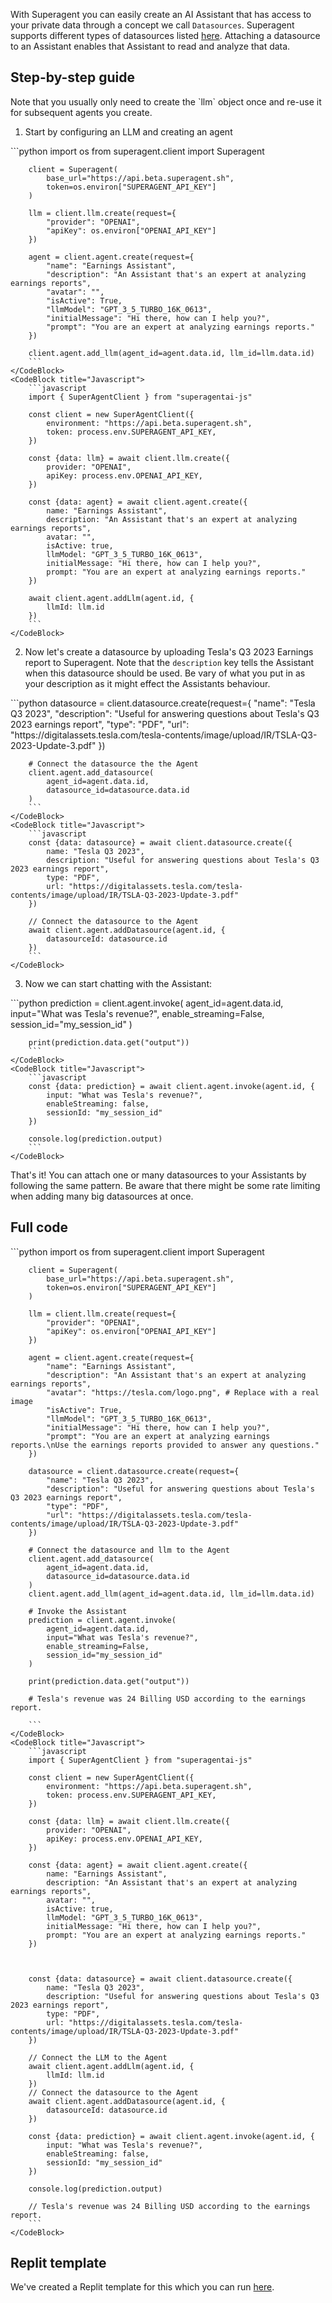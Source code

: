 With Superagent you can easily create an AI Assistant that has access to your private data through a concept we call `Datasources`. 
Superagent supports different types of datasources listed [here](https://docs.superagent.sh/overview/overview/concepts#datasources). Attaching a datasource to an Assistant enables that Assistant to read and analyze that data.

## Step-by-step guide

<Callout intent="warn">
Note that you usually only need to create the `llm` object once and re-use it for subsequent agents you create.
</Callout>
<br/>


1. Start by configuring an LLM and creating an agent
<CodeBlocks>
    <CodeBlock title="Python">
        ```python 
        import os
        from superagent.client import Superagent

        client = Superagent(
            base_url="https://api.beta.superagent.sh",
            token=os.environ["SUPERAGENT_API_KEY"]
        )
        
        llm = client.llm.create(request={
            "provider": "OPENAI",
            "apiKey": os.environ["OPENAI_API_KEY"]
        })

        agent = client.agent.create(request={
            "name": "Earnings Assistant",
            "description": "An Assistant that's an expert at analyzing earnings reports",
            "avatar": "",
            "isActive": True,
            "llmModel": "GPT_3_5_TURBO_16K_0613",
            "initialMessage": "Hi there, how can I help you?",
            "prompt": "You are an expert at analyzing earnings reports."
        })

        client.agent.add_llm(agent_id=agent.data.id, llm_id=llm.data.id)
        ```
    </CodeBlock>
    <CodeBlock title="Javascript">
        ```javascript
        import { SuperAgentClient } from "superagentai-js"

        const client = new SuperAgentClient({
            environment: "https://api.beta.superagent.sh",
            token: process.env.SUPERAGENT_API_KEY,
        })

        const {data: llm} = await client.llm.create({
            provider: "OPENAI",
            apiKey: process.env.OPENAI_API_KEY,
        })

        const {data: agent} = await client.agent.create({
            name: "Earnings Assistant",
            description: "An Assistant that's an expert at analyzing earnings reports",
            avatar: "",
            isActive: true,
            llmModel: "GPT_3_5_TURBO_16K_0613",
            initialMessage: "Hi there, how can I help you?",
            prompt: "You are an expert at analyzing earnings reports."
        })

        await client.agent.addLlm(agent.id, {
            llmId: llm.id
        })
        ```
    </CodeBlock>
</CodeBlocks>

2. Now let's create a datasource by uploading Tesla's Q3 2023 Earnings report to Superagent. Note that the `description` key tells the Assistant when this datasource should be used. Be vary of what you put in as your description as it might effect the Assistants behaviour. 
<CodeBlocks>
    <CodeBlock title="Python">
        ```python 
        datasource = client.datasource.create(request={
            "name": "Tesla Q3 2023",
            "description": "Useful for answering questions about Tesla's Q3 2023 earnings report",
            "type": "PDF",
            "url": "https://digitalassets.tesla.com/tesla-contents/image/upload/IR/TSLA-Q3-2023-Update-3.pdf"
        })

        # Connect the datasource the the Agent
        client.agent.add_datasource(
            agent_id=agent.data.id,
            datasource_id=datasource.data.id
        )
        ```
    </CodeBlock>
    <CodeBlock title="Javascript">
        ```javascript
        const {data: datasource} = await client.datasource.create({
            name: "Tesla Q3 2023",
            description: "Useful for answering questions about Tesla's Q3 2023 earnings report",
            type: "PDF",
            url: "https://digitalassets.tesla.com/tesla-contents/image/upload/IR/TSLA-Q3-2023-Update-3.pdf" 
        })

        // Connect the datasource to the Agent
        await client.agent.addDatasource(agent.id, {
            datasourceId: datasource.id
        })
        ```
    </CodeBlock>
</CodeBlocks>
    

3. Now we can start chatting with the Assistant:
<CodeBlocks>
    <CodeBlock title="Python">
        ```python 
        prediction = client.agent.invoke(
            agent_id=agent.data.id,
            input="What was Tesla's revenue?",
            enable_streaming=False,
            session_id="my_session_id"
        )

        print(prediction.data.get("output"))
        ```
    </CodeBlock>
    <CodeBlock title="Javascript">
        ```javascript
        const {data: prediction} = await client.agent.invoke(agent.id, {
            input: "What was Tesla's revenue?",
            enableStreaming: false,
            sessionId: "my_session_id"
        })

        console.log(prediction.output)
        ```
    </CodeBlock>
</CodeBlocks>
    
That's it! You can attach one or many datasources to your Assistants by following the same pattern. Be aware that there might be some rate limiting when adding many big datasources at once. 

## Full code
<CodeBlocks>
    <CodeBlock title="Python">
        ```python 
        import os
        from superagent.client import Superagent

        client = Superagent(
            base_url="https://api.beta.superagent.sh",
            token=os.environ["SUPERAGENT_API_KEY"]
        )

        llm = client.llm.create(request={
            "provider": "OPENAI",
            "apiKey": os.environ["OPENAI_API_KEY"]
        })

        agent = client.agent.create(request={
            "name": "Earnings Assistant",
            "description": "An Assistant that's an expert at analyzing earnings reports",
            "avatar": "https://tesla.com/logo.png", # Replace with a real image
            "isActive": True,
            "llmModel": "GPT_3_5_TURBO_16K_0613",
            "initialMessage": "Hi there, how can I help you?",
            "prompt": "You are an expert at analyzing earnings reports.\nUse the earnings reports provided to answer any questions."
        })

        datasource = client.datasource.create(request={
            "name": "Tesla Q3 2023",
            "description": "Useful for answering questions about Tesla's Q3 2023 earnings report",
            "type": "PDF",
            "url": "https://digitalassets.tesla.com/tesla-contents/image/upload/IR/TSLA-Q3-2023-Update-3.pdf"
        })

        # Connect the datasource and llm to the Agent
        client.agent.add_datasource(
            agent_id=agent.data.id,
            datasource_id=datasource.data.id
        )
        client.agent.add_llm(agent_id=agent.data.id, llm_id=llm.data.id)

        # Invoke the Assistant
        prediction = client.agent.invoke(
            agent_id=agent.data.id,
            input="What was Tesla's revenue?",
            enable_streaming=False,
            session_id="my_session_id"
        )

        print(prediction.data.get("output"))

        # Tesla's revenue was 24 Billing USD according to the earnings report.

        ```
    </CodeBlock>
    <CodeBlock title="Javascript">
        ```javascript
        import { SuperAgentClient } from "superagentai-js"

        const client = new SuperAgentClient({
            environment: "https://api.beta.superagent.sh",
            token: process.env.SUPERAGENT_API_KEY,
        })

        const {data: llm} = await client.llm.create({
            provider: "OPENAI",
            apiKey: process.env.OPENAI_API_KEY,
        })

        const {data: agent} = await client.agent.create({
            name: "Earnings Assistant",
            description: "An Assistant that's an expert at analyzing earnings reports",
            avatar: "",
            isActive: true,
            llmModel: "GPT_3_5_TURBO_16K_0613",
            initialMessage: "Hi there, how can I help you?",
            prompt: "You are an expert at analyzing earnings reports."
        })

       

        const {data: datasource} = await client.datasource.create({
            name: "Tesla Q3 2023",
            description: "Useful for answering questions about Tesla's Q3 2023 earnings report",
            type: "PDF",
            url: "https://digitalassets.tesla.com/tesla-contents/image/upload/IR/TSLA-Q3-2023-Update-3.pdf" 
        })

        // Connect the LLM to the Agent
        await client.agent.addLlm(agent.id, {
            llmId: llm.id
        })
        // Connect the datasource to the Agent
        await client.agent.addDatasource(agent.id, {
            datasourceId: datasource.id
        })

        const {data: prediction} = await client.agent.invoke(agent.id, {
            input: "What was Tesla's revenue?",
            enableStreaming: false,
            sessionId: "my_session_id"
        })

        console.log(prediction.output)

        // Tesla's revenue was 24 Billing USD according to the earnings report.
        ```
    </CodeBlock>
</CodeBlocks>


## Replit template

We've created a Replit template for this which you can run [here](https://replit.com/@homanp/Chat-with-datasources-py#main.py).

